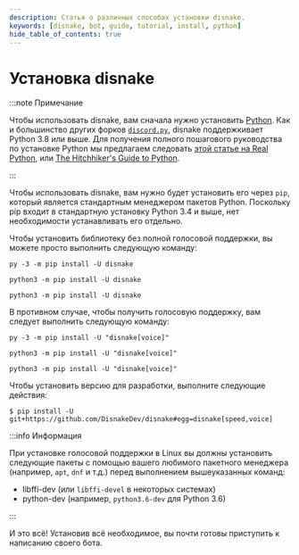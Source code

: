 ```yaml
---
description: Статья о различных способах установки disnake.
keywords: [disnake, bot, guide, tutorial, install, python]
hide_table_of_contents: true
---
```


# Установка disnake

:::note Примечание

Чтобы использовать disnake, вам сначала нужно установить [Python][python]. Как и большинство других форков
[`discord.py`](https://discordpy.readthedocs.io/en/latest), disnake поддержкивает Python 3.8 или выше. Для
получения полного пошагового руководства по установке Python мы предлагаем следовать
[этой статье на Real Python](https://realpython.com/installing-python/), или
[The Hitchhiker's Guide to Python](https://docs.python-guide.org/starting/installation/).

:::

Чтобы использовать disnake, вам нужно будет установить его через `pip`, который является стандартным менеджером пакетов
Python. Поскольку pip входит в стандартную установку Python 3.4 и выше, нет необходимости устанавливать его отдельно.

Чтобы установить библиотеку без полной голосовой поддержки, вы можете просто выполнить следующую команду:

<Tabs groupId="operating-systems">
<TabItem value="windows" label="Windows">

```
py -3 -m pip install -U disnake
```

</TabItem>
<TabItem value="macos" label="macOS">

```
python3 -m pip install -U disnake
```

</TabItem>
<TabItem value="linux" label="Linux">

```
python3 -m pip install -U disnake
```

</TabItem>
</Tabs>

В противном случае, чтобы получить голосовую поддержку, вам следует выполнить следующую
команду:

<Tabs groupId="operating-systems">
<TabItem value="windows" label="Windows">

```
py -3 -m pip install -U "disnake[voice]"
```

</TabItem>
<TabItem value="macos" label="macOS">

```
python3 -m pip install -U "disnake[voice]"
```

</TabItem>
<TabItem value="linux" label="Linux">

```
python3 -m pip install -U "disnake[voice]"
```

</TabItem>
</Tabs>

Чтобы установить версию для разработки, выполните следующие действия:

```
$ pip install -U git+https://github.com/DisnakeDev/disnake#egg=disnake[speed,voice]
```

:::info Информация

При установке голосовой поддержки в Linux вы должны установить следующие пакеты с помощью вашего любимого пакетного
менеджера (например, `apt`, `dnf` и т.д.) перед выполнением вышеуказанных команд:

-   libffi-dev (или `libffi-devel` в некоторых системах)
-   python-dev (например, `python3.6-dev` для Python 3.6)

:::

И это всё! Установив всё необходимое, вы почти готовы приступить к написанию своего бота.

[python]: https://www.python.org/downloads/
[brew]: https://brew.sh/
[opensource-linux]: https://opensource.com/article/20/4/install-python-linux

